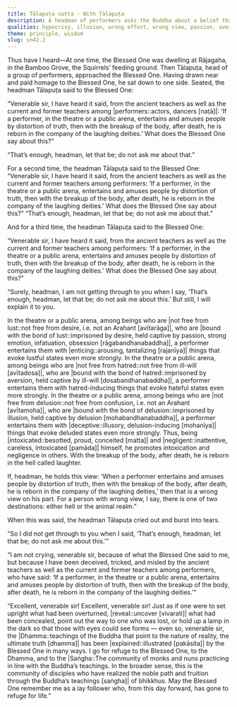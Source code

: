 ```yaml
---
title: Tālapuṭa sutta - With Tālapuṭa
description: A headman of performers asks the Buddha about a belief that those who entertain by distortion of truth are reborn among laughing deities. The Buddha explains that such a mind leads to hell, and even holding such a belief is wrong view, resulting in rebirth in hell or the animal realm.
qualities: hypocrisy, illusion, wrong effort, wrong view, passion, aversion
theme: principle, wisdom
slug: sn42.2
---
```


Thus have I heard—At one time, the Blessed One was dwelling at Rājagaha, in the Bamboo Grove, the Squirrels’ feeding ground. Then Tālapuṭa, head of a group of performers, approached the Blessed One. Having drawn near and paid homage to the Blessed One, he sat down to one side. Seated, the headman Tālapuṭa said to the Blessed One:

“Venerable sir, I have heard it said, from the ancient teachers as well as the current and former teachers among |performers::actors, dancers [naṭā]|: ‘If a performer, in the theatre or a public arena, entertains and amuses people by distortion of truth, then with the breakup of the body, after death, he is reborn in the company of the laughing deities.’ What does the Blessed One say about this?”

“That’s enough, headman, let that be; do not ask me about that.”

For a second time, <collapse>the headman Tālapuṭa said to the Blessed One: “Venerable sir, I have heard it said, from the ancient teachers as well as the current and former teachers among performers: ‘If a performer, in the theatre or a public arena, entertains and amuses people by distortion of truth, then with the breakup of the body, after death, he is reborn in the company of the laughing deities.’ What does the Blessed One say about this?” “That’s enough, headman, let that be; do not ask me about that.”</collapse>

And for a third time, the headman Tālapuṭa said to the Blessed One:

“Venerable sir, I have heard it said, from the ancient teachers as well as the current and former teachers among performers: ‘If a performer, in the theatre or a public arena, entertains and amuses people by distortion of truth, then with the breakup of the body, after death, he is reborn in the company of the laughing deities.’ What does the Blessed One say about this?”

“Surely, headman, I am not getting through to you when I say, ‘That’s enough, headman, let that be; do not ask me about this.’ But still, I will explain it to you.

In the theatre or a public arena, among beings who are |not free from lust::not free from desire, i.e. not an Arahant [avītarāga]|, who are |bound with the bond of lust::imprisoned by desire, held captive by passion, strong emotion, infatuation, obsession [rāgabandhanabaddha]|, a performer entertains them with |enticing::arousing, tantalizing [rajanīya]| things that evoke lustful states even more strongly. In the theatre or a public arena, among beings who are |not free from hatred::not free from ill-will [avītadosa]|, who are |bound with the bond of hatred::imprisoned by aversion, held captive by ill-will [dosabandhanabaddha]|, a performer entertains them with hatred-inducing things that evoke hateful states even more strongly. In the theatre or a public arena, among beings who are |not free from delusion::not free from confusion, i.e. not an Arahant [avītamoha]|, who are |bound with the bond of delusion::imprisoned by illusion, held captive by delusion [mohabandhanabaddha]|, a performer entertains them with |deceptive::illusory, delusion-inducing [mohanīya]| things that evoke deluded states even more strongly. Thus, being |intoxicated::besotted, proud, conceited [matta]| and |negligent::inattentive, careless, intoxicated [pamāda]| himself, he promotes intoxication and negligence in others. With the breakup of the body, after death, he is reborn in the hell called laughter.

If, headman, he holds this view: ‘When a performer entertains and amuses people by distortion of truth, then with the breakup of the body, after death, he is reborn in the company of the laughing deities,’ then that is a wrong view on his part. For a person with wrong view, I say, there is one of two destinations: either hell or the animal realm.”

When this was said, the headman Tālapuṭa cried out and burst into tears.

“So I did not get through to you when I said, ‘That’s enough, headman, let that be; do not ask me about this.’”

“I am not crying, venerable sir, because of what the Blessed One said to me, but because I have been deceived, tricked, and misled by the ancient teachers as well as the current and former teachers among performers, who have said: ‘If a performer, in the theatre or a public arena, entertains and amuses people by distortion of truth, then with the breakup of the body, after death, he is reborn in the company of the laughing deities.’”

“Excellent, venerable sir! Excellent, venerable sir! Just as if one were to set upright what had been overturned, |reveal::uncover [vivarati]| what had been concealed, point out the way to one who was lost, or hold up a lamp in the dark so that those with eyes could see forms — even so, venerable sir, the |Dhamma::teachings of the Buddha that point to the nature of reality, the ultimate truth [dhamma]| has been |explained::illustrated [pakāsita]| by the Blessed One in many ways. I go for refuge to the Blessed One, to the Dhamma, and to the |Saṅgha::The community of monks and nuns practicing in line with the Buddha’s teachings. In the broader sense, this is the community of disciples who have realized the noble path and fruition through the Buddha’s teachings [saṅgha]| of bhikkhus. May the Blessed One remember me as a lay follower who, from this day forward, has gone to refuge for life.”